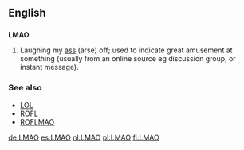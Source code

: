 ==English==

==={{initialism}}===
'''LMAO'''

# {{context|internet slang}} Laughing my [[ass]] (arse) off; used to indicate great amusement at something (usually from an online source eg discussion group, or instant message).

===See also===
*[[LOL]]
*[[ROFL]]
*[[ROFLMAO]]


[[de:LMAO]]
[[es:LMAO]]
[[nl:LMAO]]
[[pl:LMAO]]
[[fi:LMAO]]